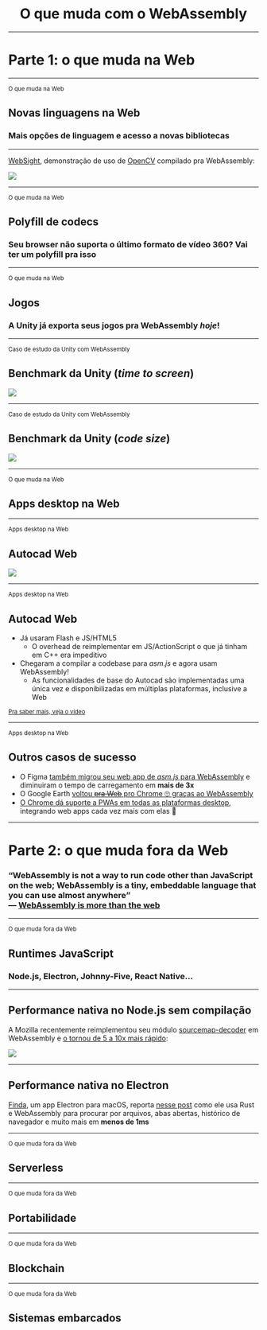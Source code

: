 

<center>

# O que muda com o WebAssembly

</center>

---


# Parte 1: o que muda na Web

---

<small>O que muda na Web</small>

## Novas linguagens na Web

### Mais opções de linguagem e acesso a novas bibliotecas

---

[WebSight](https://github.com/Web-Sight/WebSight), demonstração de uso de [OpenCV](https://opencv.org/) compilado pra WebAssembly:

![](./assets/images/websightdemo.gif)

---

<small>O que muda na Web</small>

## Polyfill de codecs

### Seu browser não suporta o último formato de vídeo 360? Vai ter um polyfill pra isso

---

<small>O que muda na Web</small>

## Jogos

### A Unity já exporta seus jogos pra WebAssembly _hoje_!

---

<small>Caso de estudo da Unity com WebAssembly</small>

## Benchmark da Unity (_time to screen_)

![](./assets/images/macos-performance-unity.png)

---

<small>Caso de estudo da Unity com WebAssembly</small>

## Benchmark da Unity (_code size_)

![](./assets/images/codesize-unity.png)

---

<small>O que muda na Web</small>

## Apps desktop na Web

---

<small>Apps desktop na Web</small>

## Autocad Web

![](./assets/images/autocad-web.png)

---

<small>Apps desktop na Web</small>

## Autocad Web

- Já usaram Flash e JS/HTML5
  - O overhead de reimplementar em JS/ActionScript o que já tinham em C++ era impeditivo
- Chegaram a compilar a codebase para _asm.js_ e agora usam WebAssembly!
  - As funcionalidades de base do Autocad são implementadas uma única vez e disponibilizadas em múltiplas plataformas, inclusive a Web

<small>
  <a href="https://youtu.be/BnYq7JapeDA">Pra saber mais, veja o vídeo</a>
</small>

---

<small>Apps desktop na Web</small>

## Outros casos de sucesso

- O Figma [também migrou seu web app de _asm.js_ para WebAssembly](https://www.figma.com/blog/webassembly-cut-figmas-load-time-by-3x/) e diminuiram o tempo de carregamento em **mais de 3x**
- O Google Earth [voltou <strike>pra Web</strike> pro Chrome 🙄 graças ao WebAssembly](https://medium.com/google-earth/earth-on-web-the-road-to-cross-browser-7338e0f46278)
- [O Chrome dá suporte a PWAs em todas as plataformas desktop](https://developers.google.com/web/progressive-web-apps/desktop), integrando web apps cada vez mais com elas 🎉

<!-- ---

<small>O que muda na Web</small>

## Algoritmos pesados na Web

### ? -->

---


# Parte 2: o que muda fora da Web

### <span><q>WebAssembly is not a way to run code other than JavaScript on the web; WebAssembly is a tiny, embeddable language that you can use almost anywhere</q><br/>— [WebAssembly is more than the web](https://words.steveklabnik.com/webassembly-is-more-than-just-the-web)</span>

---

<small>O que muda fora da Web</small>

## Runtimes JavaScript

### Node.js, Electron, Johnny-Five, React Native...

---

## Performance nativa no Node.js sem compilação

A Mozilla recentemente reimplementou seu módulo [sourcemap-decoder](https://npm.im/sourcemap-decoder) em WebAssembly e [o tornou de 5 a 10x mais rápido](https://hacks.mozilla.org/2018/01/oxidizing-source-maps-with-rust-and-webassembly/):

![](./assets/images/sourcemap-decoder-benchmark.png)

---

## Performance nativa no Electron

[Finda](https://keminglabs.com/finda/), um app Electron para macOS, reporta [nesse post](https://keminglabs.com/blog/building-a-fast-electron-app-with-rust/) como ele usa Rust e WebAssembly para procurar por arquivos, abas abertas, histórico de navegador e muito mais em **menos de 1ms**

---

<small>O que muda fora da Web</small>

## Serverless

<!-- ###  -->

---

<small>O que muda fora da Web</small>

## Portabilidade

<!-- ###  -->

---

<small>O que muda fora da Web</small>

## Blockchain

<!-- ###  -->

---

<small>O que muda fora da Web</small>

## Sistemas embarcados

<!-- ###  -->

